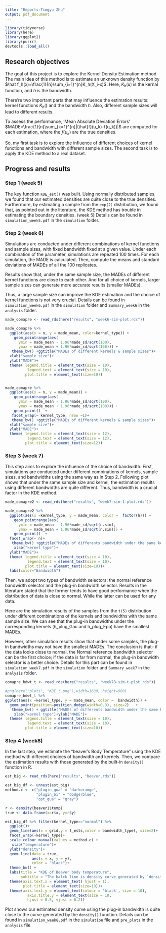```yaml
---
title: "Reports-Tingyu Zhu"
output: pdf_document
---
```

```r
library(tidyverse)
library(here)
library(ggplot2)
library(purrr)
devtools::load_all()
```
## Research objectives
The goal of this project is to explore the Kernel Density Estimation method. 
The main idea of this method is to estimate an unknown density function by
$\hat f_h(x)=\frac{1}{n}\sum_{i=1}^{n}K_h(X_i-x)$. Here, $K_h(u)$ is the kernal function, and $h$ is the bandwidth. 

There're two important parts that may influence the estimation results: kernel functions $K_h()$ and the bandwidth $h$. Also, different sample sizes will lead to different results.  

To assess the performance,  'Mean Absolute Deviation Errors' $MADE=\frac{1}{n}\sum_{k=1}^{n}|(\hat{f}(u_k)-f(u_k))|$ are computed for each estimation, where the $f(u_k)$ are the true densities.

So, my first task is to explore the influence of different choices of kernel functions and bandwidth with different sample sizes. The second task is to apply the KDE method to a real dataset.

## Progress and results
### Step 1 (week 5)
The key function `KDE_est()` was built. Using normally distributed samples, we found that our estimated densities are quite close to the true densities. Furthermore, by estimating a sample from the `exp(2)` distribution, we found that, as pointed out in the literature, the KDE method has trouble in estimating the boundary densities.  (week 5)
Details can be found in `simulation_week5.pdf` in the `simulation` folder.

### Step 2 (week 6)
Simulations are conducted under different combinations of kernel functions and sample sizes, with fixed bandwidth fixed at a given value. Under each combination of the parameter, simulations are repeated 100 times. For each simulation, the MADE is calculated. Then, compute the means and standard deviations of MADEs of all the 100 replicates. 

Results show that, under the same sample size, the MADEs of different kernel functions are close to each other. And for all choice of kernels, larger sample sizes can generate more accurate results (smaller MADEs). 

Thus, a large sample size can improve the KDE estimation and the choice of kernel functions is not very crucial.
Details can be found in `simulation_week6.pdf` in the `simulation` folder and `Summary_week6` in the `analysis` folder.

```r
made_comapre <- read_rds(here("results", "week6-sim-plot.rds"))

made_comapre %>% 
  ggplot(aes(x = n, y = made_mean, color=kernel_type)) +
    geom_pointrange(aes(
      ymin = made_mean - 1.96*made_sd/sqrt(100),
      ymax = made_mean + 1.96*made_sd/sqrt(100))) +
   theme_bw() +ggtitle("MADEs of different kernels & sample sizes")+
  xlab("sample size")+
  ylab("MADE")+
  theme( legend.title = element_text(size = 10),
          legend.text = element_text(size = 10),
         plot.title = element_text(size=10))


made_comapre %>% 
  ggplot(aes(x = n, y = made_mean)) +
    geom_pointrange(aes(
      ymin = made_mean - 1.96*made_sd/sqrt(100),
      ymax = made_mean + 1.96*made_sd/sqrt(100))) +
    geom_point()  +
   facet_wrap(~ kernel_type, nrow =1)+
   theme_bw() +ggtitle("MADEs of different kernels & sample sizes")+
  xlab("sample size")+
  ylab("MADE")+
  theme( legend.title = element_text(size = 12),
          legend.text = element_text(size = 12),
         plot.title = element_text(size=12))
```


### Step 3 (week 7)
This step aims to explore the influence of the choice of bandwidth. First, simulations are conducted under different combinations of kernels, sample sizes, and bandwidths using the same way as in Step 2. Following plot shows that under the same sample size and kernel, the estimation results using different bandwidths are quite different. Thus, bandwidth is a crucial factor in the KDE method. 

```r
made_comapre2 <- read_rds(here("results", "week7-sim-1-plot.rds"))

made_comapre2 %>% 
  ggplot(aes(x =kernel_type, y = made_mean, color =  factor(h))) +
    geom_pointrange(aes(
      ymin = made_mean - 1.96*made_sd/sqrt(n.sim),
      ymax = made_mean + 1.96*made_sd/sqrt(n.sim))) +
    geom_point()  +
  facet_wrap(~ n)+
   theme_bw() +ggtitle("MADEs of differents bandwidth under the same kernel")+
    xlab("kernel type")+
  ylab("MADE")+
  theme( legend.title = element_text(size = 10),
          legend.text = element_text(size = 10),
         plot.title = element_text(size=10))+
  labs(color="Bandwidth")
```


Then, we adopt two types of bandwidth selectors: the normal reference bandwidth selector and the plug-in bandwidth selector. Results in the literature stated that the former tends to have good performance when the distribution of data is close to normal. While the latter can be used for any data.

Here are the simulation results of the samples from the `t(5)` distribution under different combinations of the kernels and bandwidths with the same sample size. We can see that the plug-in bandwidths under the corresponding kernels (h_plug_Gau and h_plug_Epa) have the smallest MADEs. 

However, other simulation results show that under some samples, the plug-in bandwidths may not have the smallest MADEs. The conclusion is that-- if the data looks close to normal, the Normal reference bandwidth selector can be the first choice; if the data is far from normal, the plug-in bandwidth selector is a better choice.
Details for this part can be found in `simulation_week7.pdf` in the `simulation` folder and `Summary_week7` in the `analysis` folder.

```r
comapre_bdwt_t <- read_rds(here("results", "week78-sim-t-plot.rds"))

#png(here("plots", "KDE_t.png"),width=1600, height=900)
comapre_bdwt_t %>%
ggplot(aes(x =kernel_type, y = made_mean, color =  bandwidth)) +
  geom_point(position=position_dodge(width=0.3), size=2)   +
   theme_bw() + ggtitle("MADEs of differents bandwidth under the same kernel-t(5)")+
    xlab("kernel type")+ylab("MADE")+
  theme( legend.title = element_text(size = 10),
          legend.text = element_text(size = 10),
         plot.title = element_text(size=10))
```

### Step 4 (week8)
In the last step, we estimate the "beaver's Body Temperature" using the KDE method with different choices of bandwidth and kernels. Then, we compare the estimation results with those generated by the built-in `density()` function in R. 

```r
est_big <- read_rds(here("results", "beaver.rds"))

est_big_df <- unnest(est_big)
method.c <- c("plugin_gua" = "darkorange", 
              "plugin_bi" = "dodgerblue",
              "opt_gua" = "gray")

r <- density(beaver1$temp)
true <- data.frame(x=r$x, y=r$y)

est_big_df %>% filter(kernel_type=="normal") %>%
  ggplot()+
  geom_line(aes(x = grid,y = f_ests,color = bandwidth_type), size=2)+
  facet_wrap(~kernel_type)+
  scale_colour_manual(values = method.c) +
   xlab("temperature")+
  ylab("density")+
  geom_line(data = true, 
            aes(x = x, y = y),
            color = "black")+
  theme_bw() +
  labs(title = "KDE of Beaver body temperature",
       subtitle = "The balck line is density curve generated by `density()`")+
  theme(axis.text.x = element_text( hjust = 1), 
        plot.title = element_text(size=10))+
  theme(axis.text.y = element_text(colour = 'black', size = 10), 
          axis.title.y = element_text(size = 10, 
          hjust = 0.5, vjust = 0.2))

```


Plot shows our estimated density curve using the plug-in bandwidth is quite close to the curve generated by the `density()` function. Details can be found in `simulation_week8.pdf` in the `simulation` file and `pre_plots` in the `analysis` file.

